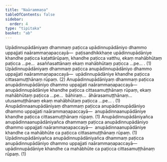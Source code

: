 ```yaml
---
title: "Naārammaṇa"
tableOfContents: false
sidebar:
  order: 4
type: "tipitaka"
basket: "ab"
---
```



<DynamicBreadcrumb />

<Division number="14">

<Paragraph number="2480">
Upādinnupādāniyaṃ dhammaṃ paṭicca upādinnupādāniyo dhammo uppajjati naārammaṇapaccayā—  paṭisandhikkhaṇe upādinnupādāniye khandhe paṭicca kaṭattārūpaṃ, khandhe paṭicca vatthu, ekaṃ mahābhūtaṃ paṭicca …pe…  asaññasattānaṃ ekaṃ mahābhūtaṃ paṭicca …pe… . (1)
</Paragraph>

<Paragraph number="2481">
Upādinnupādāniyaṃ dhammaṃ paṭicca anupādinnupādāniyo dhammo uppajjati naārammaṇapaccayā—  upādinnupādāniye khandhe paṭicca cittasamuṭṭhānaṃ rūpaṃ. (2)
</Paragraph>

<Paragraph number="2482">
Anupādinnupādāniyaṃ dhammaṃ paṭicca anupādinnupādāniyo dhammo uppajjati naārammaṇapaccayā—  anupādinnupādāniye khandhe paṭicca cittasamuṭṭhānaṃ rūpaṃ, ekaṃ mahābhūtaṃ paṭicca …pe…  bāhiraṃ…  āhārasamuṭṭhānaṃ…  utusamuṭṭhānaṃ ekaṃ mahābhūtaṃ paṭicca …pe… . (1)
</Paragraph>

<Paragraph number="2483">
Anupādinnaanupādāniyaṃ dhammaṃ paṭicca anupādinnupādāniyo dhammo uppajjati naārammaṇapaccayā—  anupādinnaanupādāniye khandhe paṭicca cittasamuṭṭhānaṃ rūpaṃ. (1)
</Paragraph>

<Paragraph number="2484">
Anupādinnupādāniyañca anupādinnaanupādāniyañca dhammaṃ paṭicca anupādinnupādāniyo dhammo uppajjati naārammaṇapaccayā—  anupādinnaanupādāniye khandhe ca mahābhūte ca paṭicca cittasamuṭṭhānaṃ rūpaṃ. (1)
</Paragraph>

<Paragraph number="2485">
Upādinnupādāniyañca anupādinnupādāniyañca dhammaṃ paṭicca anupādinnupādāniyo dhammo uppajjati naārammaṇapaccayā—  upādinnupādāniye khandhe ca mahābhūte ca paṭicca cittasamuṭṭhānaṃ rūpaṃ. (1)
</Paragraph>
</Division>